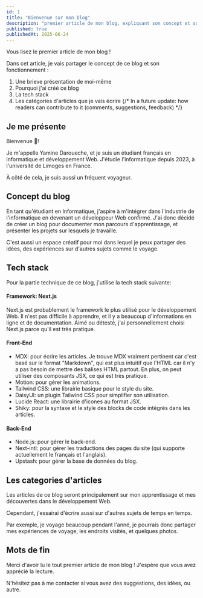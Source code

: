 ```yaml
---
id: 1
title: "Bienvenue sur mon blog"
description: "premier article de mon blog, expliquant son concept et son fonctionnement."
published: true
publishedAt: 2025-06-24
---
```


Vous lisez le premier article de mon blog !

Dans cet article, je vais partager le concept de ce blog et son fonctionnement :
1. Une brieve présentation de moi-même
2. Pourquoi j'ai créé ce blog
3. La tech stack
3. Les catégories d'articles que je vais écrire
{/* In a future update: how readers can contribute to it (comments, suggestions, feedback) */}

## Je me présente
Bienvenue <span className="inline-block animate-wave">👋</span>! 

Je m'appelle Yamine Daroueche, et je suis un étudiant français en informatique et développement Web. J'étudie l'informatique depuis 2023, à l'université de Limoges en France.

À côté de cela, je suis aussi un fréquent voyageur.

## Concept du blog
En tant qu'étudiant en Informatique, j'aspire à m'intégrer dans l'industrie de l'informatique en devenant un développeur Web confirmé. J'ai donc décidé de créer un blog pour documenter mon parcours d'apprentissage, et présenter les projets sur lesquels je travaille.

C'est aussi un espace créatif pour moi dans lequel je peux partager des idées, des expériences sur d'autres sujets comme le voyage.

## Tech stack
Pour la partie technique de ce blog, j'utilise la tech stack suivante:

#### Framework: Next.js
Next.js est probablement le framework le plus utilisé pour le développement Web. Il n'est pas difficile à apprendre, et il y a beaucoup d'informations en ligne et de documentation. Aimé ou détesté, j'ai personnellement choisi Next.js parce qu'il est très pratique.

#### Front-End
- MDX: pour écrire les articles. Je trouve MDX vraiment pertinent car c'est basé sur le format "Markdown", qui est plus intuitif que l'HTML car il n'y a pas besoin de mettre des balises HTML partout. En plus, on peut utiliser des composants JSX, ce qui est très pratique.
- Motion: pour gérer les animations.
- Tailwind CSS: une librairie basique pour le style du site.
- DaisyUI: un plugin Tailwind CSS pour simplifier son utilisation.
- Lucide React: une librairie d'icones au format JSX.
- Shiky: pour la syntaxe et le style des blocks de code intégrés dans les articles.

#### Back-End
- Node.js: pour gérer le back-end.
- Next-intl: pour gérer les traductions des pages du site (qui supporte actuellement le français et l'anglais).
- Upstash: pour gérer la base de données du blog.

## Les categories d'articles
Les articles de ce blog seront principalement sur mon apprentissage et mes découvertes dans le développement Web.

Cependant, j'essairai d'écrire aussi sur d'autres sujets de temps en temps.

Par exemple, je voyage beaucoup pendant l'anné, je pourrais donc partager mes expériences de voyage, les endroits visités, et quelques photos.

## Mots de fin
Merci d'avoir lu le tout premier article de mon blog ! J'espère que vous avez apprécié la lecture.

N'hésitez pas à me contacter si vous avez des suggestions, des idées, ou autre.